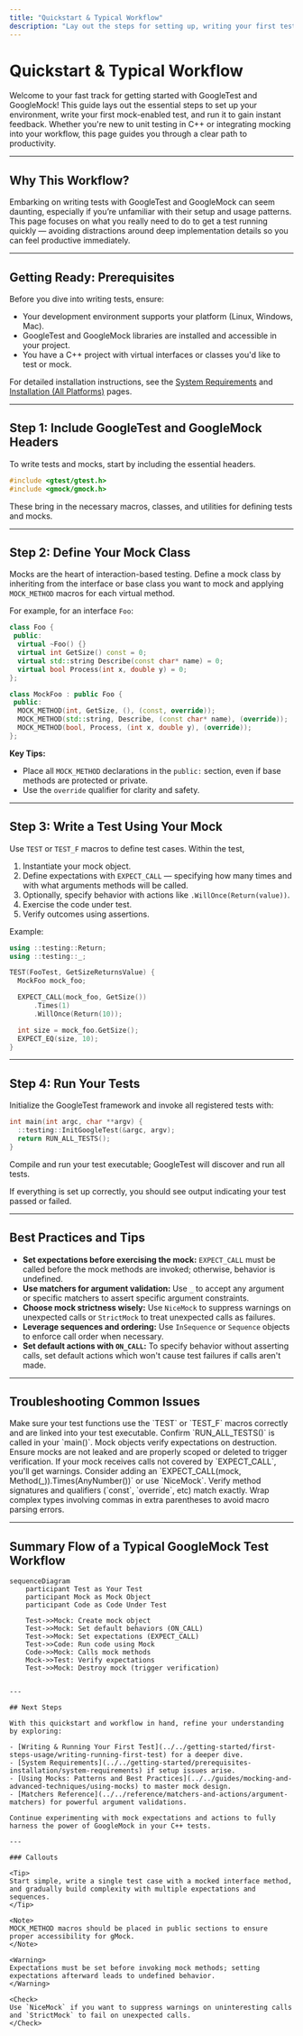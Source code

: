 ```yaml
---
title: "Quickstart & Typical Workflow"
description: "Lay out the steps for setting up, writing your first test, and running it with GoogleTest and GoogleMock. Highlights basic configuration, required includes, and recommended development patterns for a fast, productive start."
---
```


# Quickstart & Typical Workflow

Welcome to your fast track for getting started with GoogleTest and GoogleMock! This guide lays out the essential steps to set up your environment, write your first mock-enabled test, and run it to gain instant feedback. Whether you're new to unit testing in C++ or integrating mocking into your workflow, this page guides you through a clear path to productivity.

---

## Why This Workflow? 

Embarking on writing tests with GoogleTest and GoogleMock can seem daunting, especially if you’re unfamiliar with their setup and usage patterns. This page focuses on what you really need to do to get a test running quickly — avoiding distractions around deep implementation details so you can feel productive immediately.

---

## Getting Ready: Prerequisites

Before you dive into writing tests, ensure:

- Your development environment supports your platform (Linux, Windows, Mac).
- GoogleTest and GoogleMock libraries are installed and accessible in your project.
- You have a C++ project with virtual interfaces or classes you'd like to test or mock.

For detailed installation instructions, see the [System Requirements](../../getting-started/prerequisites-installation/system-requirements) and [Installation (All Platforms)](../../getting-started/prerequisites-installation/installation-platforms) pages.

---

## Step 1: Include GoogleTest and GoogleMock Headers

To write tests and mocks, start by including the essential headers.

```cpp
#include <gtest/gtest.h>
#include <gmock/gmock.h>
```

These bring in the necessary macros, classes, and utilities for defining tests and mocks.

---

## Step 2: Define Your Mock Class

Mocks are the heart of interaction-based testing. Define a mock class by inheriting from the interface or base class you want to mock and applying `MOCK_METHOD` macros for each virtual method.

For example, for an interface `Foo`:

```cpp
class Foo {
 public:
  virtual ~Foo() {}
  virtual int GetSize() const = 0;
  virtual std::string Describe(const char* name) = 0;
  virtual bool Process(int x, double y) = 0;
};

class MockFoo : public Foo {
 public:
  MOCK_METHOD(int, GetSize, (), (const, override));
  MOCK_METHOD(std::string, Describe, (const char* name), (override));
  MOCK_METHOD(bool, Process, (int x, double y), (override));
};
```

**Key Tips:**
- Place all `MOCK_METHOD` declarations in the `public:` section, even if base methods are protected or private.
- Use the `override` qualifier for clarity and safety.

---

## Step 3: Write a Test Using Your Mock

Use `TEST` or `TEST_F` macros to define test cases. Within the test,

1. Instantiate your mock object.
2. Define expectations with `EXPECT_CALL` — specifying how many times and with what arguments methods will be called.
3. Optionally, specify behavior with actions like `.WillOnce(Return(value))`.
4. Exercise the code under test.
5. Verify outcomes using assertions.

Example:

```cpp
using ::testing::Return;
using ::testing::_;

TEST(FooTest, GetSizeReturnsValue) {
  MockFoo mock_foo;

  EXPECT_CALL(mock_foo, GetSize())
      .Times(1)
      .WillOnce(Return(10));

  int size = mock_foo.GetSize();
  EXPECT_EQ(size, 10);
}
```

---

## Step 4: Run Your Tests

Initialize the GoogleTest framework and invoke all registered tests with:

```cpp
int main(int argc, char **argv) {
  ::testing::InitGoogleTest(&argc, argv);
  return RUN_ALL_TESTS();
}
```

Compile and run your test executable; GoogleTest will discover and run all tests.

If everything is set up correctly, you should see output indicating your test passed or failed.

---

## Best Practices and Tips

- **Set expectations before exercising the mock:** `EXPECT_CALL` must be called before the mock methods are invoked; otherwise, behavior is undefined.
- **Use matchers for argument validation:** Use `_` to accept any argument or specific matchers to assert specific argument constraints.
- **Choose mock strictness wisely:** Use `NiceMock` to suppress warnings on unexpected calls or `StrictMock` to treat unexpected calls as failures.
- **Leverage sequences and ordering:** Use `InSequence` or `Sequence` objects to enforce call order when necessary.
- **Set default actions with `ON_CALL`:** To specify behavior without asserting calls, set default actions which won't cause test failures if calls aren't made.

---

## Troubleshooting Common Issues

<AccordionGroup title="Common Quickstart Issues">
<Accordion title="Test Not Running or Found">
Make sure your test functions use the `TEST` or `TEST_F` macros correctly and are linked into your test executable. Confirm `RUN_ALL_TESTS()` is called in your `main()`.
</Accordion>
<Accordion title="Expectations Not Verified">
Mock objects verify expectations on destruction. Ensure mocks are not leaked and are properly scoped or deleted to trigger verification.
</Accordion>
<Accordion title="Unexpected Call Warnings">
If your mock receives calls not covered by `EXPECT_CALL`, you'll get warnings. Consider adding an `EXPECT_CALL(mock, Method(_)).Times(AnyNumber())` or use `NiceMock`.
</Accordion>
<Accordion title="Compilation Errors Related to MOCK_METHOD">
Verify method signatures and qualifiers (`const`, `override`, etc) match exactly.
Wrap complex types involving commas in extra parentheses to avoid macro parsing errors.
</Accordion>
</AccordionGroup>

---

## Summary Flow of a Typical GoogleMock Test Workflow

```mermaid
sequenceDiagram
    participant Test as Your Test
    participant Mock as Mock Object
    participant Code as Code Under Test

    Test->>Mock: Create mock object
    Test->>Mock: Set default behaviors (ON_CALL)
    Test->>Mock: Set expectations (EXPECT_CALL)
    Test->>Code: Run code using Mock
    Code->>Mock: Calls mock methods
    Mock->>Test: Verify expectations
    Test->>Mock: Destroy mock (trigger verification)
```
```

---

## Next Steps

With this quickstart and workflow in hand, refine your understanding by exploring:

- [Writing & Running Your First Test](../../getting-started/first-steps-usage/writing-running-first-test) for a deeper dive.
- [System Requirements](../../getting-started/prerequisites-installation/system-requirements) if setup issues arise.
- [Using Mocks: Patterns and Best Practices](../../guides/mocking-and-advanced-techniques/using-mocks) to master mock design.
- [Matchers Reference](../../reference/matchers-and-actions/argument-matchers) for powerful argument validations.

Continue experimenting with mock expectations and actions to fully harness the power of GoogleMock in your C++ tests.

---

### Callouts

<Tip>
Start simple, write a single test case with a mocked interface method, and gradually build complexity with multiple expectations and sequences.
</Tip>

<Note>
MOCK_METHOD macros should be placed in public sections to ensure proper accessibility for gMock.
</Note>

<Warning>
Expectations must be set before invoking mock methods; setting expectations afterward leads to undefined behavior.
</Warning>

<Check>
Use `NiceMock` if you want to suppress warnings on uninteresting calls and `StrictMock` to fail on unexpected calls.
</Check>

